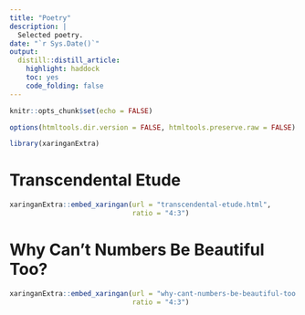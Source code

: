 ```yaml
---
title: "Poetry"
description: |
  Selected poetry.
date: "`r Sys.Date()`"
output:
  distill::distill_article:
    highlight: haddock
    toc: yes
    code_folding: false
---
```


```r

knitr::opts_chunk$set(echo = FALSE)

options(htmltools.dir.version = FALSE, htmltools.preserve.raw = FALSE)

library(xaringanExtra)

```

# Transcendental Etude

```r

xaringanExtra::embed_xaringan(url = "transcendental-etude.html", 
                              ratio = "4:3")

```

# Why Can't Numbers Be Beautiful Too?

```r

xaringanExtra::embed_xaringan(url = "why-cant-numbers-be-beautiful-too.html", 
                              ratio = "4:3")

```

